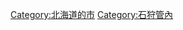 {{Commonscat|Ishikari, Hokkaido}}
{{Catmore}}

{{DEFAULTSORT:Ishikari-shi}}
[[Category:北海道的市|Category:北海道的市]]
[[Category:石狩管內|Category:石狩管內]]
